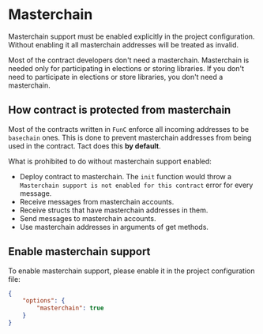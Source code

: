 
# Masterchain

<Callout type="warning" emoji="⚠️">
Masterchain support must be enabled explicitly in the project configuration. Without enabling it all masterchain addresses will be treated as invalid.
</Callout>

Most of the contract developers don't need a masterchain. Masterchain is needed only for participating in elections or storing libraries. If you don't need to participate in elections or store libraries, you don't need a masterchain.

## How contract is protected from masterchain

Most of the contracts written in `FunC` enforce all incoming addresses to be `basechain` ones. This is done to prevent masterchain addresses from being used in the contract. Tact does this **by default**.

What is prohibited to do without masterchain support enabled:
* Deploy contract to masterchain. The `init` function would throw a `Masterchain support is not enabled for this contract` error for every message.
* Receive messages from masterchain accounts.
* Receive structs that have masterchain addresses in them.
* Send messages to masterchain accounts.
* Use masterchain addresses in arguments of get methods.

## Enable masterchain support

To enable masterchain support, please enable it in the project configuration file:
```json
{
    "options": {
        "masterchain": true
    }
}
```
